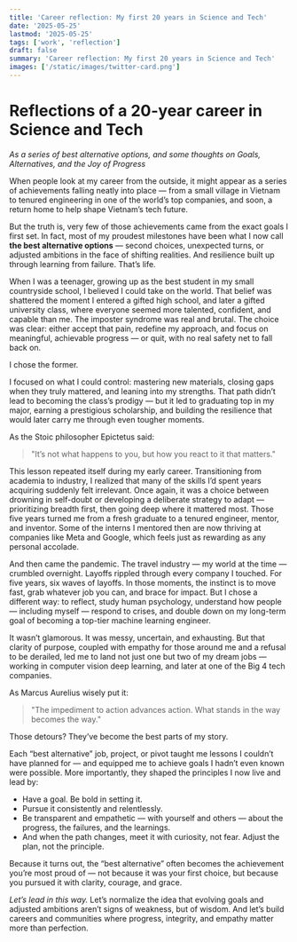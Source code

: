 ```yaml
---
title: 'Career reflection: My first 20 years in Science and Tech'
date: '2025-05-25'
lastmod: '2025-05-25'
tags: ['work', 'reflection']
draft: false
summary: 'Career reflection: My first 20 years in Science and Tech'
images: ['/static/images/twitter-card.png']
---
```


# Reflections of a 20-year career in Science and Tech

_As a series of best alternative options, and some thoughts on Goals, Alternatives, and the Joy of Progress_

When people look at my career from the outside, it might appear as a series of achievements falling neatly into place — from a small village in Vietnam to tenured engineering
in one of the world’s top companies, and soon, a return home to help shape Vietnam’s tech future.

But the truth is, very few of those achievements came from the exact goals I first set. In fact, most of my proudest milestones have been what I now call **the best alternative options** —
second choices, unexpected turns, or adjusted ambitions in the face of shifting realities. And resilience built up through learning from failure. That’s life.

When I was a teenager, growing up as the best student in my small countryside school, I believed I could take on the world.
That belief was shattered the moment I entered a gifted high school, and later a gifted university class, where everyone seemed more talented, confident, and capable than me.
The imposter syndrome was real and brutal. The choice was clear: either accept that pain, redefine my approach, and focus on meaningful, achievable progress — or quit, with no real safety net to fall back on.

I chose the former.

I focused on what I could control: mastering new materials, closing gaps when they truly mattered, and leaning into my strengths.
That path didn’t lead to becoming the class’s prodigy — but it led to graduating top in my major, earning a prestigious scholarship,
and building the resilience that would later carry me through even tougher moments.

As the Stoic philosopher Epictetus said:

> "It’s not what happens to you, but how you react to it that matters."

This lesson repeated itself during my early career. Transitioning from academia to industry,
I realized that many of the skills I’d spent years acquiring suddenly felt irrelevant. Once again,
it was a choice between drowning in self-doubt or developing a deliberate strategy to adapt — prioritizing breadth first,
then going deep where it mattered most. Those five years turned me from a fresh graduate to a tenured engineer, mentor, and inventor.
Some of the interns I mentored then are now thriving at companies like Meta and Google, which feels just as rewarding as any personal accolade.

And then came the pandemic. The travel industry — my world at the time — crumbled overnight. Layoffs rippled through every company I touched.
For five years, six waves of layoffs. In those moments, the instinct is to move fast, grab whatever job you can, and brace for impact.
But I chose a different way: to reflect, study human psychology, understand how people — including myself — respond to crises,
and double down on my long-term goal of becoming a top-tier machine learning engineer.

It wasn’t glamorous. It was messy, uncertain, and exhausting. But that clarity of purpose, coupled with empathy for those around me and a refusal to be derailed,
led me to land not just one but two of my dream jobs — working in computer vision deep learning, and later at one of the Big 4 tech companies.

As Marcus Aurelius wisely put it:

> "The impediment to action advances action. What stands in the way becomes the way."

Those detours? They’ve become the best parts of my story.

Each “best alternative” job, project, or pivot taught me lessons I couldn’t have planned for — and equipped me to achieve goals I hadn’t even known were possible.
More importantly, they shaped the principles I now live and lead by:

- Have a goal. Be bold in setting it.
- Pursue it consistently and relentlessly.
- Be transparent and empathetic — with yourself and others — about the progress, the failures, and the learnings.
- And when the path changes, meet it with curiosity, not fear. Adjust the plan, not the principle.

Because it turns out, the “best alternative” often becomes the achievement you’re most proud of — not because it was your first choice, but because you pursued it with clarity, courage, and grace.

*Let’s lead in this way.*
Let’s normalize the idea that evolving goals and adjusted ambitions aren’t signs of weakness, but of wisdom.
And let’s build careers and communities where progress, integrity, and empathy matter more than perfection.
